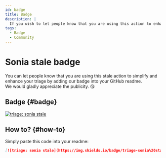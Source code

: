 ```yaml
---
id: badge
title: Badge
description: |
  If you wish to let people know that you are using this action to enhance the triage of your repository, you can ue the badge to show some support!
tags:
  - Badge
  - Community
---
```


# Sonia stale badge

You can let people know that you are using this stale action to simplify and enhance your triage by adding our badge into your GitHub readme.  
We would gladly appreciate the publicity. :kissing_heart:

## Badge {#badge}

[![triage: sonia stale](https://img.shields.io/badge/triage-sonia%20stale-ff69b4?link=https://github.com/Sonia-corporation/stale)](https://github.com/Sonia-corporation/stale)

## How to? {#how-to}

Simply paste this code into your readme:

```markdown
[![triage: sonia stale](https://img.shields.io/badge/triage-sonia%20stale-ff69b4?link=https://github.com/Sonia-corporation/stale)](https://github.com/Sonia-corporation/stale))
```
